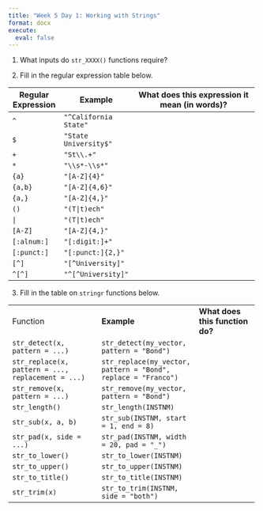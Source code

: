 ```yaml
---
title: "Week 5 Day 1: Working with Strings"
format: docx
execute: 
  eval: false
---
```


1.  What inputs do `str_XXXX()` functions require?

2.  Fill in the regular expression table below.

+--------------------+-----------------------+-------------------------------------------------+
| Regular Expression | Example               | What does this expression it mean (in words)?   |
+====================+=======================+=================================================+
| `^`                | `"^California State"` |                                                 |
+--------------------+-----------------------+-------------------------------------------------+
| `$`                | `"State University$"` |                                                 |
+--------------------+-----------------------+-------------------------------------------------+
| `+`                | `"St\\.+"`            |                                                 |
+--------------------+-----------------------+-------------------------------------------------+
| `*`                | `"\\s*-\\s*"`         |                                                 |
+--------------------+-----------------------+-------------------------------------------------+
| `{a}`              | `"[A-Z]{4}"`          |                                                 |
+--------------------+-----------------------+-------------------------------------------------+
| `{a,b}`            | `"[A-Z]{4,6}"`        |                                                 |
+--------------------+-----------------------+-------------------------------------------------+
| `{a,}`             | `"[A-Z]{4,}"`         |                                                 |
+--------------------+-----------------------+-------------------------------------------------+
| `()`               | `"(T|t)ech"`          |                                                 |
+--------------------+-----------------------+-------------------------------------------------+
| `|`                | `"(T|t)ech"`          |                                                 |
+--------------------+-----------------------+-------------------------------------------------+
| `[A-Z]`            | `"[A-Z]{4,}"`         |                                                 |
+--------------------+-----------------------+-------------------------------------------------+
| `[:alnum:]`        | `"[:digit:]+"`        |                                                 |
+--------------------+-----------------------+-------------------------------------------------+
| `[:punct:]`        | `"[:punct:]{2,}"`     |                                                 |
+--------------------+-----------------------+-------------------------------------------------+
| `[^]`              | `"[^University]"`     |                                                 |
+--------------------+-----------------------+-------------------------------------------------+
| `^[^]`             | `"^[^University]"`    |                                                 |
+--------------------+-----------------------+-------------------------------------------------+

3.  Fill in the table on `stringr` functions below.

+-----------------------------------------------------+------------------------------------------------------+-----------------------------------+
| Function                                            | **Example**                                          | **What does this function do?**   |
+-----------------------------------------------------+------------------------------------------------------+-----------------------------------+
| `str_detect(x, pattern = ...)`                      | `str_detect(my_vector,            pattern = "Bond")` |                                   |
+-----------------------------------------------------+------------------------------------------------------+-----------------------------------+
| `str_replace(x, pattern = ...,  replacement = ...)` | `str_replace(my_vector,                              |                                   |
|                                                     |             pattern = "Bond",                        |                                   |
|                                                     |             replace = "Franco")`                     |                                   |
+-----------------------------------------------------+------------------------------------------------------+-----------------------------------+
| `str_remove(x, pattern = ...)`                      | `str_remove(my_vector, pattern = "Bond")`            |                                   |
+-----------------------------------------------------+------------------------------------------------------+-----------------------------------+
| `str_length()`                                      | `str_length(INSTNM)`                                 |                                   |
+-----------------------------------------------------+------------------------------------------------------+-----------------------------------+
| `str_sub(x, a, b)`                                  | `str_sub(INSTNM, start = 1, end = 8)`                |                                   |
+-----------------------------------------------------+------------------------------------------------------+-----------------------------------+
| `str_pad(x, side = ...)`                            | `str_pad(INSTNM, width = 20, pad = "_")`             |                                   |
+-----------------------------------------------------+------------------------------------------------------+-----------------------------------+
| `str_to_lower()`                                    | `str_to_lower(INSTNM)`                               |                                   |
+-----------------------------------------------------+------------------------------------------------------+-----------------------------------+
| `str_to_upper()`                                    | `str_to_upper(INSTNM)`                               |                                   |
+-----------------------------------------------------+------------------------------------------------------+-----------------------------------+
| `str_to_title()`                                    | `str_to_title(INSTNM)`                               |                                   |
+-----------------------------------------------------+------------------------------------------------------+-----------------------------------+
| `str_trim(x)`                                       | `str_to_trim(INSTNM, side = "both")`                 |                                   |
+-----------------------------------------------------+------------------------------------------------------+-----------------------------------+
